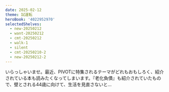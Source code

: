 ```yaml
---
date: 2025-02-12
theme: 試運転
heroBook: '4022952970'
selectedShelves:
  - new-20250212
  - want-20250212
  - cmt-20250212
  - walk-1
  - silent
  - cmt-20250210-2
  - new-20250212-2
---
```


いらっしゃいませ。最近、PIVOTに特集されるテーマがどれもおもしろく、紹介されている本も読みたくなってしまいます。『老化負債』も紹介されていたもので、壁とされる44歳に向けて、生活を見直さないと...
